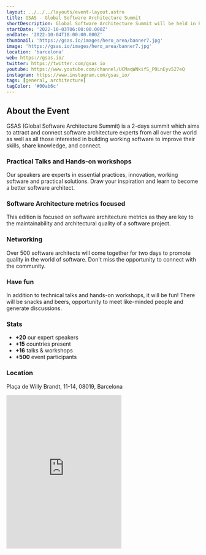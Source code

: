```yaml
---
layout: ../../../layouts/event-layout.astro
title: GSAS - Global Software Architecture Summit
shortDescription: Global Software Architecture Summit will be held in Barcelona, Oct. 3-4, 2022. Meet leading software architects from around the world. Get your ticket!
startDate: '2022-10-03T06:00:00.000Z'
endDate: '2022-10-04T18:00:00.000Z'
thumbnail: 'https://gsas.io/images/hero_area/banner7.jpg'
image: 'https://gsas.io/images/hero_area/banner7.jpg'
location: 'barcelona'
web: https://gsas.io/
twitter: https://twitter.com/gsas_io
youtube: https://www.youtube.com/channel/UCMaqWNkifS_POLnEyv527eQ
instagram: https://www.instagram.com/gsas_io/
tags: [general, architecture]
tagColor: '#00ab6c'
---
```


## About the Event

GSAS (Global Software Architecture Summit) is a 2-days summit which aims to attract and connect software architecture experts from all over the world as well as all those interested in building working software to improve their skills, share knowledge, and connect.

### Practical Talks and Hands-on workshops

Our speakers are experts in essential practices, innovation, working software and practical solutions. Draw your inspiration and learn to become a better software architect.

### Software Architecture metrics focused

This edition is focused on software architecture metrics as they are key to the maintainability and architectural quality of a software project.

### Networking

Over 500 software architects will come together for two days to promote quality in the world of software. Don't miss the opportunity to connect with the community.

### Have fun

In addition to technical talks and hands-on workshops, it will be fun! There will be snacks and beers, opportunity to meet like-minded people and generate discussions.

### Stats

- **+20** our expert speakers
- **+15** countries present
- **+16** talks & workshops
- **+500** event participants

### Location

Plaça de Willy Brandt, 11-14, 08019, Barcelona

<iframe
  className="mt-4 w-full"
  height="400"
  src="https://www.google.com/maps/embed?pb=!1m18!1m12!1m3!1d2992.3717595157514!2d2.2170200161965927!3d41.409448002588945!2m3!1f0!2f0!3f0!3m2!1i1024!2i768!4f13.1!3m3!1m2!1s0x12a4a359f098ea83%3A0xaf9b648e035a0c7b!2sPla%C3%A7a%20de%20Willy%20Brandt%2C%2011-14%2C%2008019%20Barcelona!5e0!3m2!1ses!2ses!4v1664253927841!5m2!1ses!2ses"
  style="border:0;"
  allowfullscreen=""
  loading="lazy"
  referrerpolicy="no-referrer-when-downgrade"
></iframe>
